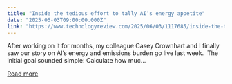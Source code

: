 ```yaml
---
title: "Inside the tedious effort to tally AI’s energy appetite"
date: "2025-06-03T09:00:00.000Z"
link: "https://www.technologyreview.com/2025/06/03/1117685/inside-the-tedious-effort-to-tally-ais-energy-appetite/"
---
```


After working on it for months, my colleague Casey Crownhart and I finally saw our story on AI’s energy and emissions burden go live last week.&#160; The initial goal sounded simple: Calculate how muc...

[Read more](https://www.technologyreview.com/2025/06/03/1117685/inside-the-tedious-effort-to-tally-ais-energy-appetite/)
